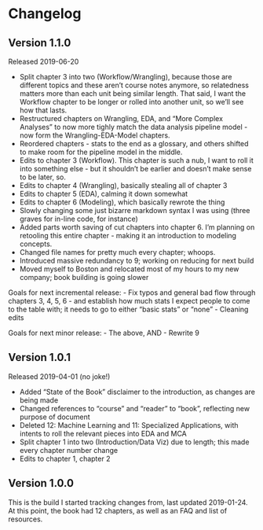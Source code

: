 # Changelog

## Version 1.1.0
Released 2019-06-20

* Split chapter 3 into two (Workflow/Wrangling), because those are different topics and these aren't course notes anymore, so relatedness matters more than each unit being similar length. That said, I want the Workflow chapter to be longer or rolled into another unit, so we'll see how that lasts.
* Restructured chapters on Wrangling, EDA, and "More Complex Analyses" to now more tighly match the data analysis pipeline model - now form the Wrangling-EDA-Model chapters.
* Reordered chapters - stats to the end as a glossary, and others shifted to make room for the pipeline model in the middle.
* Edits to chapter 3 (Workflow). This chapter is such a nub, I want to roll it into something else - but it shouldn't be earlier and doesn't make sense to be later, so.
* Edits to chapter 4 (Wrangling), basically stealing all of chapter 3
* Edits to chapter 5 (EDA), calming it down somewhat
* Edits to chapter 6 (Modeling), which basically rewrote the thing
* Slowly changing some just bizarre markdown syntax I was using (three graves for in-line code, for instance)
* Added parts worth saving of cut chapters into chapter 6. I'm planning on retooling this entire chapter - making it an introduction to modeling concepts.
* Changed file names for pretty much every chapter; whoops.
* Introduced massive redundancy to 9; working on reducing for next build
* Moved myself to Boston and relocated most of my hours to my new company; book building is going slower

Goals for next incremental release:
- Fix typos and general bad flow through chapters 3, 4, 5, 6 - and establish how much stats I expect people to come to the table with; it needs to go to either "basic stats" or "none"
- Cleaning edits

Goals for next minor release:
- The above, AND
- Rewrite 9

## Version 1.0.1
Released 2019-04-01 (no joke!)

* Added "State of the Book" disclaimer to the introduction, as changes are being made
* Changed references to "course" and "reader" to "book", reflecting new purpose of document
* Deleted 12: Machine Learning and 11: Specialized Applications, with intents to roll the relevant pieces into EDA and MCA
* Split chapter 1 into two (Introduction/Data Viz) due to length; this made every chapter number change
* Edits to chapter 1, chapter 2

## Version 1.0.0
This is the build I started tracking changes from, last updated 2019-01-24. At this point, the book had 12 chapters, as well as an FAQ and list of resources. 